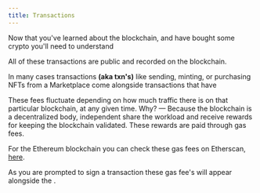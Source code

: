 ```yaml
---
title: Transactions
---
```


Now that you've learned about the blockchain, and have bought some crypto you'll need to understand <Nutshell children="transactions." glossaryEntry="content/glossary/transaction.mdx" />&#x20;

All of these transactions are public and recorded on the blockchain.&#x20;

In many cases transactions **(aka txn's)** like sending, minting, or purchasing NFTs from a Marketplace come alongside transactions that have <Nutshell glossaryEntry="content/glossary/gas_fee.mdx" children="gas fees." />&#x20;

These fees fluctuate depending on how much traffic there is on that particular blockchain, at any given time. Why? — Because the blockchain is a decentralized body, independent  <Nutshell children="Crypto Miners" glossaryEntry="content/glossary/Crypto-Miner.mdx" /> share the workload and receive rewards for keeping the blockchain validated. These rewards are paid through gas fees.&#x20;

For the Ethereum blockchain you can check these gas fees on Etherscan, [here](https://etherscan.io/gastracker).&#x20;

As you are prompted to sign a transaction these gas fee's will appear alongside the <Nutshell children="transaction details" /> .
